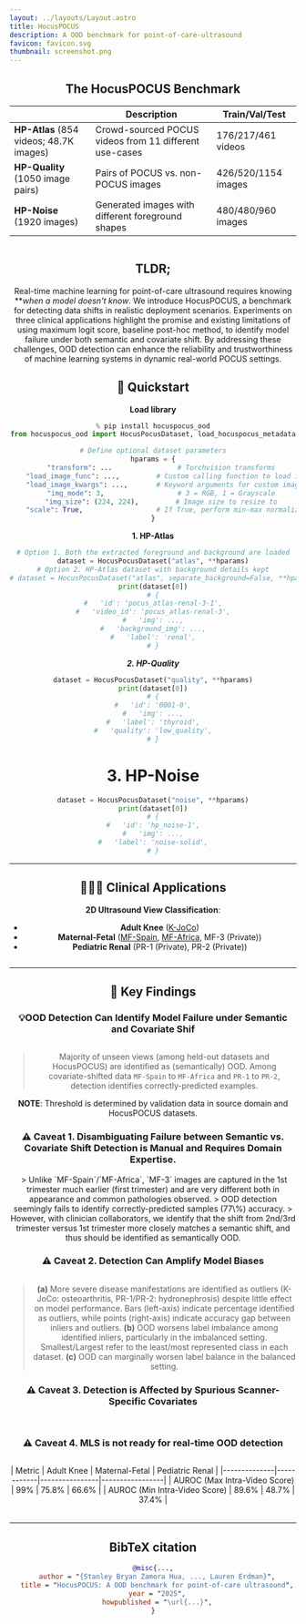 ```yaml
---
layout: ../layouts/Layout.astro
title: HocusPOCUS
description: A OOD benchmark for point-of-care-ultrasound 
favicon: favicon.svg
thumbnail: screenshot.png
---
```






<Header
  title={frontmatter.title}
  authors={[
    {
      name: "Stanley Bryan Zamora Hua",
      url: "https://stan-hua.github.io/",
      institution: "The Hospital for Sick Children",
    },
    {
      name: "Lauren Erdman",
      institution: "Cincinnati Children's Hospital",
    },
  ]}
  conference="Pre-Print"
  links={[
    {
      name: "Paper",
      url: "",
      icon: "ri:file-pdf-2-line",
    },
    {
      name: "Code",
      url: "https://github.com/stan-hua/hocuspocus",
      icon: "ri:github-line",
    },
    {
      name: "arXiv",
      url: "",
      icon: "academicons:arxiv",
    },
    {
      name: "Zenodo",
      url: "https://zenodo.org/records/14941380",
      icon: "ri:database-2-line",
    },
    {
      name: "Kaggle",
      url: "https://www.kaggle.com/datasets/stanleyhua/hocuspocus-an-ood-benchmark-for-pocus/",
      icon: "ri:database-2-line",
    }
  ]}
  />

## The HocusPOCUS Benchmark

|                                         | **Description**                                        | **Train/Val/Test**  |
|-----------------------------------------|--------------------------------------------------------|---------------------|
| **HP-Atlas** (854 videos; 48.7K images) | Crowd-sourced POCUS videos from 11 different use-cases | 176/217/461 videos  |
| **HP-Quality** (1050 image pairs)       | Pairs of POCUS vs. non-POCUS images                    | 426/520/1154 images |
| **HP-Noise** (1920 images)              | Generated images with different foreground shapes      | 480/480/960 images  |

<Figure>
    <Image source={hocuspocus} altText="HocusPOCUS Datasets" style="max-width: 100%; height: auto;" />
</Figure>

<HighlightedSection>

## TLDR;

Real-time machine learning for point-of-care ultrasound requires knowing ***when a model doesn't know*.
We introduce HocusPOCUS, a benchmark for detecting data shifts in realistic deployment scenarios.
Experiments on three clinical applications highlight the promise and existing limitations of using maximum logit score, baseline post-hoc method, to identify model failure under both semantic and covariate shift.
By addressing these challenges, OOD detection can enhance the reliability and trustworthiness of machine learning systems in dynamic real-world POCUS settings.
</HighlightedSection>


## 🏃 Quickstart

**Load library**
```python
% pip install hocuspocus_ood
from hocuspocus_ood import HocusPocusDataset, load_hocuspocus_metadata

# Define optional dataset parameters
hparams = {
    "transform": ...                # Torchvision transforms
    "load_image_func": ...,         # Custom calling function to load image given image path
    "load_image_kwargs": ...,       # Keyword arguments for custom image loading function
    "img_mode": 3,                  # 3 = RGB, 1 = Grayscale
    "img_size": (224, 224),         # Image size to resize to
    "scale": True,                  # If True, perform min-max normalization
}
```

**1. HP-Atlas**
```python
# Option 1. Both the extracted foreground and background are loaded
dataset = HocusPocusDataset("atlas", **hparams)
# Option 2. HP-Atlas dataset with background details kept
# dataset = HocusPocusDataset("atlas", separate_background=False, **hparams)
print(dataset[0])
# {
#   'id': 'pocus_atlas-renal-3-1',
#   'video_id': 'pocus_atlas-renal-3',
#   'img': ...,
#   'background_img': ...,
#   'label': 'renal',
# }
```

***2. HP-Quality***
```python
dataset = HocusPocusDataset("quality", **hparams)
print(dataset[0])
# {
#   'id': '0001-0',
#   'img': ...,
#   'label': 'thyroid',
#   'quality': 'low_quality',
# }
```

# 3. HP-Noise
```python
dataset = HocusPocusDataset("noise", **hparams)
print(dataset[0])
# {
#   'id': 'hp_noise-1',
#   'img': ...,
#   'label': 'noise-solid',
# }
```

<hr />


## 👩🏻‍⚕️ Clinical Applications
**2D Ultrasound View Classification**:
- **Adult Knee** ([K-JoCo](https://dataverse.harvard.edu/dataset.xhtml?persistentId=doi:10.7910/DVN/SKP9IB))
- **Maternal-Fetal** ([MF-Spain](https://zenodo.org/records/3904280), [MF-Africa](https://zenodo.org/records/7540448), MF-3 (Private))
- **Pediatric Renal** (PR-1 (Private), PR-2 (Private))

<Figure caption="">
    <Image source={applications} altText="Clinical Applications" style="max-width: 100%; height: auto;" />
</Figure>

<hr />

## 🚨 Key Findings

### 💡OOD Detection Can Identify Model Failure under Semantic and Covariate Shif
<Image source={fig2} altText="OOD Detection Identifies Model Failure under Semantic and Covariate Shift" style="max-width: 100%; height: auto;" />

> Majority of unseen views (among held-out datasets and HocusPOCUS) are identified as (semantically) OOD.
> Among covariate-shifted data `MF-Spain` to `MF-Africa` and `PR-1` to `PR-2`, detection identifies correctly-predicted examples.

**NOTE**: Threshold is determined by validation data in source domain and HocusPOCUS datasets.


### ⚠️ Caveat 1. Disambiguating Failure between Semantic vs. Covariate Shift Detection is Manual and Requires Domain Expertise.

<Image source={cov_to_semantic_shift} altText="MF-3 images are more semantically shifted than only covariately shifted." style="max-width: 50%; height: auto;" />
> Unlike `MF-Spain`/`MF-Africa`, `MF-3` images are captured in the 1st trimester much earlier (first trimester) and are very different both in appearance and common pathologies observed.
> OOD detection seemingly fails to identify correctly-predicted samples (77\%) accuracy.
> However, with clinician collaborators, we identify that the shift from 2nd/3rd trimester versus 1st trimester more closely matches a semantic shift, and thus should be identified as semantically OOD.



### ⚠️ Caveat 2. Detection Can Amplify Model Biases
<Image source={fig3} altText="OOD Detection Identifies Model Failure under Semantic and Covariate Shift" style="max-width: 100%; height: auto;" />

> **(a)** More severe disease manifestations are identified as outliers (K-JoCo: osteoarthritis, PR-1/PR-2: hydronephrosis) despite little effect on model performance. Bars (left-axis) indicate percentage identified as outliers, while points (right-axis) indicate accuracy gap between inliers and outliers.
> **(b)** OOD worsens label imbalance among identified inliers, particularly in the imbalanced setting. Smallest/Largest refer to the least/most represented class in each dataset.
> **(c)** OOD can marginally worsen label balance in the balanced setting.


### ⚠️ Caveat 3. Detection is Affected by Spurious Scanner-Specific Covariates
<TwoColumns>
  <Figure slot="left" caption="Background Details">
    <Image source={cov_factors_bg} altText="OOD Detection is affected by scanner-specific background details" style="max-width: 100%; height: auto;" />
  </Figure>
  <Figure slot="right" caption="Foreground Shape">
    <Image source={cov_factors_fg_shape} altText="OOD Detection is affected by probe-specific foreground shape" style="max-width: 100%; height: auto;" />
  </Figure>
</TwoColumns>


### ⚠️ Caveat 4. MLS is not ready for real-time OOD detection
<Figure caption="Example (Lung) POCUS Video">
  <Image source={supplemental_video} altText="Example (Lung) POCUS Video" style="max-width: 50%; height: auto;" />
</Figure>

<Table>
  | Metric       | Adult Knee | Maternal-Fetal | Pediatric Renal |
  |--------------|------------|----------------|-----------------|
  | AUROC (Max Intra-Video Score)    | 99%       | 75.8%          | 66.6%           |
  | AUROC (Min Intra-Video Score)    | 89.6%      | 48.7%          | 37.4%           |
</Table>

<hr />

## BibTeX citation

```bibtex
@misc{...,
  author = "{Stanley Bryan Zamora Hua, ..., Lauren Erdman}",
  title = "HocusPOCUS: A OOD benchmark for point-of-care ultrasound",
  year = "2025",
  howpublished = "\url{...}",
}
```